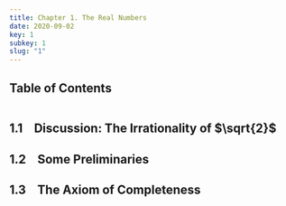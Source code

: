 ```yaml
---
title: Chapter 1. The Real Numbers
date: 2020-09-02
key: 1
subkey: 1
slug: "1"
---
```


## Table of Contents
```toc
```

## 1.1 &ensp; Discussion: The Irrationality of $\sqrt{2}$

## 1.2 &ensp; Some Preliminaries

## 1.3 &ensp; The Axiom of Completeness